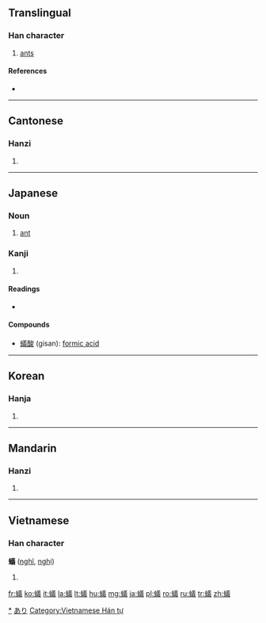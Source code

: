 {{also|蚁}}<!-- may be replaced by zh-forms -->
==Translingual==

===Han character===
{{Han char|rn=142|rad=虫|as=13|sn=19|four=5815<sub>3</sub>|canj=中戈廿土戈 (LITGI)|ids=⿰[[虫]][[義]]}}

# [[ant]]s

====References====
* {{Han ref|kx=1099.030|dkj=33672|dj=1563.080|hdz=42898.110|uh=87FB|ud=34811|bh=C3C6|bd=50118}}

----

==Cantonese==

===Hanzi===
{{yue-hanzi|jyut=ngai5|y=ngai5|sim=蚁}}

# {{defn|lang=yue|sort=虫13}}

----

==Japanese==

===Noun===
{{ja-noun|k|hira=あり|rom=ari}}

# [[ant]]

===Kanji===
{{ja-kanji|grade=9|rs=虫13}}

# {{defn|lang=ja|sort=虫13}}

====Readings====
* {{ja-readings|on=[[ぎ]] (gi)|kun=[[あり]] (ari)}}

====Compounds====
* [[蟻酸]] (gisan): [[formic acid]]

[[Category:ja:Ants|*]]
[[Category:ja:Insects|あり]]

----

==Korean==

===Hanja===
{{ko-hanja|hangeul=의|eumhun=|rv=ui|mr=ŭi|y=uy}}

# {{defn|lang=ko|sort=虫13}}

----

==Mandarin==

===Hanzi===
{{cmn-hanzi|sim=蚁|pin=[[jǐ]] ([[ji3]]), [[yǐ]] ([[yi3]])|wg=chi<sup>3</sup>, i<sup>3</sup>}}

# {{defn|lang=cmn|sort=虫13}}

----

==Vietnamese==

===Han character===
'''蟻''' ([[nghĩ]], [[nghị]])

# {{defn|lang=vi}}

[[Category:Vietnamese Hán tự]]

[[fr:蟻]]
[[ko:蟻]]
[[it:蟻]]
[[la:蟻]]
[[lt:蟻]]
[[hu:蟻]]
[[mg:蟻]]
[[ja:蟻]]
[[pl:蟻]]
[[ro:蟻]]
[[ru:蟻]]
[[tr:蟻]]
[[zh:蟻]]